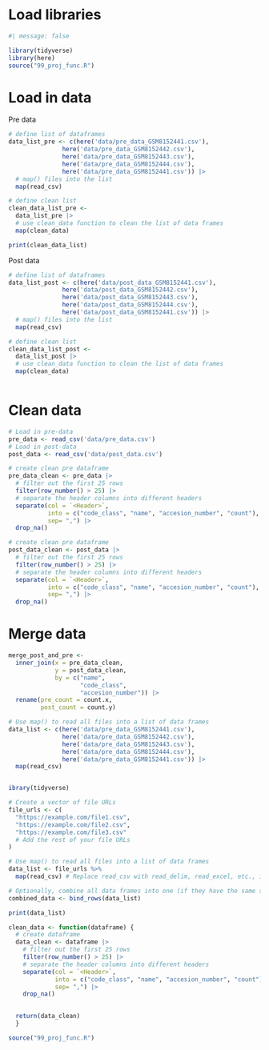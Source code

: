 # Load libraries

```r
#| message: false

library(tidyverse)
library(here)
source("99_proj_func.R")
```

# Load in data

Pre data

```r

# define list of dataframes
data_list_pre <- c(here('data/pre_data_GSM8152441.csv'), 
               here('data/pre_data_GSM8152442.csv'),
               here('data/pre_data_GSM8152443.csv'),
               here('data/pre_data_GSM8152444.csv'),
               here('data/pre_data_GSM8152441.csv')) |>
  # map() files into the list
  map(read_csv) 

# define clean list 
clean_data_list_pre <-
  data_list_pre |> 
  # use clean_data function to clean the list of data frames
  map(clean_data)
```

```r
print(clean_data_list)
```

Post data

```r
# define list of dataframes
data_list_post <- c(here('data/post_data_GSM8152441.csv'), 
               here('data/post_data_GSM8152442.csv'),
               here('data/post_data_GSM8152443.csv'),
               here('data/post_data_GSM8152444.csv'),
               here('data/post_data_GSM8152441.csv')) |>
  # map() files into the list
  map(read_csv) 

# define clean list 
clean_data_list_post <-
  data_list_post |> 
  # use clean_data function to clean the list of data frames
  map(clean_data)
```

```r

```

# Clean data

```r
# Load in pre-data 
pre_data <- read_csv('data/pre_data.csv')
# Load in post-data 
post_data <- read_csv('data/post_data.csv')

```

```r
# create clean pre dataframe
pre_data_clean <- pre_data |>
  # filter out the first 25 rows 
  filter(row_number() > 25) |> 
  # separate the header columns into different headers
  separate(col = `<Header>`, 
           into = c("code_class", "name", "accesion_number", "count"), 
           sep= ",") |> 
  drop_na()
```

```r
# create clean pre dataframe
post_data_clean <- post_data |>
  # filter out the first 25 rows 
  filter(row_number() > 25) |> 
  # separate the header columns into different headers
  separate(col = `<Header>`, 
           into = c("code_class", "name", "accesion_number", "count"), 
           sep= ",") |> 
  drop_na()


```

# Merge data

```r
merge_post_and_pre <- 
  inner_join(x = pre_data_clean, 
             y = post_data_clean, 
             by = c("name", 
                    "code_class", 
                    "accesion_number")) |> 
  rename(pre_count = count.x,
         post_count = count.y)

```

```r

# Use map() to read all files into a list of data frames
data_list <- c(here('data/pre_data_GSM8152441.csv'), 
               here('data/pre_data_GSM8152442.csv'),
               here('data/pre_data_GSM8152443.csv'),
               here('data/pre_data_GSM8152444.csv'),
               here('data/pre_data_GSM8152441.csv')) |>
  map(read_csv) 



```

```r
ibrary(tidyverse)

# Create a vector of file URLs
file_urls <- c(
  "https://example.com/file1.csv",
  "https://example.com/file2.csv",
  "https://example.com/file3.csv"
  # Add the rest of your file URLs
)

# Use map() to read all files into a list of data frames
data_list <- file_urls %>%
  map(read_csv) # Replace read_csv with read_delim, read_excel, etc., if needed

# Optionally, combine all data frames into one (if they have the same structure)
combined_data <- bind_rows(data_list)
```

```r
print(data_list)
```

```r
clean_data <- function(dataframe) {
  # create dataframe
  data_clean <- dataframe |>
    # filter out the first 25 rows 
    filter(row_number() > 25) |> 
    # separate the header columns into different headers
    separate(col = `<Header>`, 
             into = c("code_class", "name", "accesion_number", "count"), 
             sep= ",") |> 
    drop_na()
    

  return(data_clean)
  }
```

```r
source("99_proj_func.R")


```
